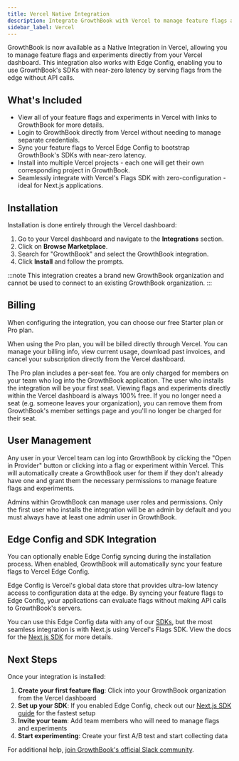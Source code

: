 ```yaml
---
title: Vercel Native Integration
description: Integrate GrowthBook with Vercel to manage feature flags and experiments directly from your Vercel dashboard.
sidebar_label: Vercel
---
```


GrowthBook is now available as a Native Integration in Vercel, allowing you to manage feature flags and experiments directly from your Vercel dashboard. This integration also works with Edge Config, enabling you to use GrowthBook's SDKs with near-zero latency by serving flags from the edge without API calls.

## What's Included

- View all of your feature flags and experiments in Vercel with links to GrowthBook for more details.
- Login to GrowthBook directly from Vercel without needing to manage separate credentials.
- Sync your feature flags to Vercel Edge Config to bootstrap GrowthBook's SDKs with near-zero latency.
- Install into multiple Vercel projects - each one will get their own corresponding project in GrowthBook.
- Seamlessly integrate with Vercel's Flags SDK with zero-configuration - ideal for Next.js applications.

## Installation

Installation is done entirely through the Vercel dashboard:

1. Go to your Vercel dashboard and navigate to the **Integrations** section.
2. Click on **Browse Marketplace**.
3. Search for "GrowthBook" and select the GrowthBook integration.
4. Click **Install** and follow the prompts.

:::note
This integration creates a brand new GrowthBook organization and cannot be used to connect to an existing GrowthBook organization.
:::

## Billing

When configuring the integration, you can choose our free Starter plan or Pro plan.

When using the Pro plan, you will be billed directly through Vercel. You can manage your billing info, view current usage, download past invoices, and cancel your subscription directly from the Vercel dashboard.

The Pro plan includes a per-seat fee. You are only charged for members on your team who log into the GrowthBook application. The user who installs the integration will be your first seat. Viewing flags and experiments directly within the Vercel dashboard is always 100% free. If you no longer need a seat (e.g. someone leaves your organization), you can remove them from GrowthBook's member settings page and you'll no longer be charged for their seat.

## User Management

Any user in your Vercel team can log into GrowthBook by clicking the "Open in Provider" button or clicking into a flag or experiment within Vercel. This will automatically create a GrowthBook user for them if they don't already have one and grant them the necessary permissions to manage feature flags and experiments.

Admins within GrowthBook can manage user roles and permissions. Only the first user who installs the integration will be an admin by default and you must always have at least one admin user in GrowthBook.

## Edge Config and SDK Integration

You can optionally enable Edge Config syncing during the installation process. When enabled, GrowthBook will automatically sync your feature flags to Vercel Edge Config.

Edge Config is Vercel's global data store that provides ultra-low latency access to configuration data at the edge. By syncing your feature flags to Edge Config, your applications can evaluate flags without making API calls to GrowthBook's servers.

You can use this Edge Config data with any of our [SDKs](/lib), but the most seamless integration is with Next.js using Vercel's Flags SDK. View the docs for the [Next.js SDK](/lib/nextjs) for more details.

## Next Steps

Once your integration is installed:

1. **Create your first feature flag**: Click into your GrowthBook organization from the Vercel dashboard
2. **Set up your SDK**: If you enabled Edge Config, check out our [Next.js SDK guide](/lib/nextjs) for the fastest setup
3. **Invite your team**: Add team members who will need to manage flags and experiments
4. **Start experimenting**: Create your first A/B test and start collecting data

For additional help, [join GrowthBook's official Slack community](https://join.slack.com/t/growthbookusers/shared_invite/zt-2xw8fu279-Y~hwnfCEf7WrEI9qScHURQ).
